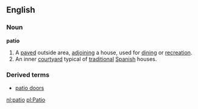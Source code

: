 ==English==
===Noun===
'''patio'''
#A [[pave]]d outside area, [[adjoin]]ing a house, used for [[dine|dining]] or [[recreation]].
#An inner [[courtyard]] typical of [[traditional]] [[Spanish]] houses.
===Derived terms===
*[[patio door]]s

[[nl:patio]]
[[pl:Patio]]